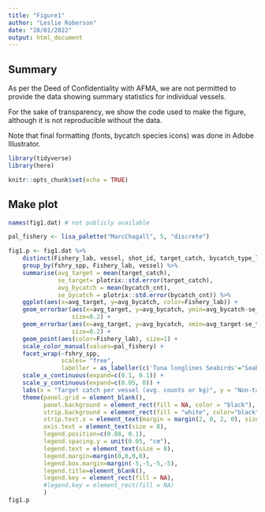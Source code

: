```yaml
---
title: "Figure1"
author: "Leslie Roberson"
date: "28/01/2022"
output: html_document
---
```


## Summary

As per the Deed of Confidentiality with AFMA, we are not permitted to provide the data showing summary statistics for individual vessels.

For the sake of transparency, we show the code used to make the figure, although it is not reproducible without the data.

Note that final formatting (fonts, bycatch species icons) was done in Adobe Illustrator.

```r

library(tidyverse)
library(here)

knitr::opts_chunk$set(echo = TRUE)
```

## Make plot

```r
names(fig1.dat) # not publicly available

pal_fishery <- lisa_palette("MarcChagall", 5, "discrete")

fig1.p <- fig1.dat %>%
    distinct(Fishery_lab, vessel, shot_id, target_catch, bycatch_type_label, fshry_spp, bycatch_cnt) %>%
    group_by(fshry_spp, Fishery_lab, vessel) %>%
    summarise(avg_target = mean(target_catch),
              se_target= plotrix::std.error(target_catch),
              avg_bycatch = mean(bycatch_cnt),
              se_bycatch = plotrix::std.error(bycatch_cnt)) %>%
    ggplot(aes(x=avg_target, y=avg_bycatch, color=Fishery_lab)) +
    geom_errorbar(aes(x=avg_target, y=avg_bycatch, ymin=avg_bycatch-se_bycatch, ymax=avg_bycatch+se_bycatch, color=Fishery_lab),
                  size=0.2) +
    geom_errorbar(aes(x=avg_target, y=avg_bycatch, xmin=avg_target-se_target, xmax=avg_target+se_target, color=Fishery_lab),
                  size=0.2) +
    geom_point(aes(color=Fishery_lab), size=1) +
    scale_color_manual(values=pal_fishery) +
    facet_wrap(~fshry_spp,
               scales= "free",
               labeller = as_labeller(c('Tuna longlines Seabirds'="Seabirds", `Tuna longlines Sea turtles`="Sea turtles", `Tuna longlines Shortfin mako`="Shortfin mako", `Prawn trawl Syngnathids`="Syngnathids", `Prawn trawl Hammerhead sharks`="Hammerhead sharks", `Prawn trawl Sea snakes`="Sea snakes", `Prawn trawl Sawfishes`="Sawfishes", `Otter bottom trawl Seabirds`="Seabirds", `Otter bottom trawl Pinnipeds`="Pinnipeds", `Demersal longlines Seabirds`="Seabirds", `Demersal longlines Gulper sharks`="Gulper sharks", `Demersal longlines School shark`="School shark", `Set gillnets Seabirds`="Seabirds", `Set gillnets Hammerhead sharks`="Hammerhead sharks", `Set gillnets Dolphins`="Dolphins"))) + 
    scale_x_continuous(expand=c(0.1, 0.1)) +
    scale_y_continuous(expand=c(0.05, 0)) +
    labs(x = "Target catch per vessel (avg. counts or kg)", y = "Non-target interactions per vessel (avg. count)") +
    theme(panel.grid = element_blank(),
          panel.background = element_rect(fill = NA, color = "black"),
          strip.background = element_rect(fill = "white", color="black"),
          strip.text.x = element_text(margin = margin(2, 0, 2, 0), size=8),
          axis.text = element_text(size = 8),
          legend.position=c(0.88, 0.1), 
          legend.spacing.y = unit(0.05, "cm"),
          legend.text = element_text(size = 8),
          legend.margin=margin(0,0,0,0),
          legend.box.margin=margin(-5,-5,-5,-5),
          legend.title=element_blank(),
          legend.key = element_rect(fill = NA),
          #legend.key = element_rect(fill = NA)
          )
fig1.p

```

